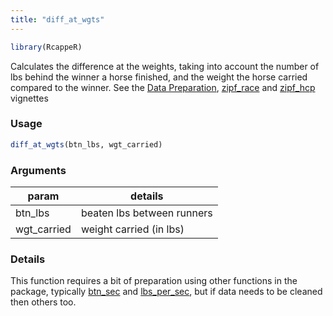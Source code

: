 ```yaml
---
title: "diff_at_wgts"
---
```

```r
library(RcappeR)
```

Calculates the difference at the weights, taking into account the number of lbs behind the winner a horse finished, and the weight the horse carried compared to the winner.  See the [Data Preparation](data_prep.html), [zipf_race](zipf_race.html) and [zipf_hcp](zipf_hcp.html) vignettes

### Usage
```r
diff_at_wgts(btn_lbs, wgt_carried)
```

### Arguments

param | details
------|-------
btn_lbs | beaten lbs between runners
wgt_carried | weight carried (in lbs)

### Details

This function requires a bit of preparation using other functions in the package, typically [btn_sec](btn_sec.html) and [lbs_per_sec](lbs_per_sec.html), but if data needs to be cleaned then others too.

